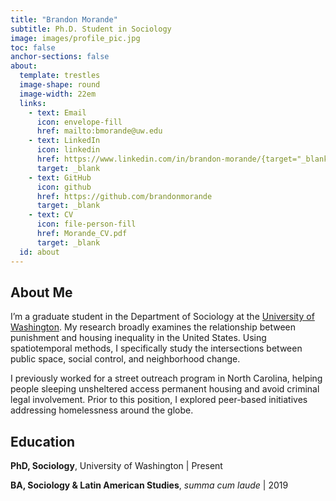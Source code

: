 ```yaml
---
title: "Brandon Morande"
subtitle: Ph.D. Student in Sociology
image: images/profile_pic.jpg
toc: false
anchor-sections: false
about:
  template: trestles
  image-shape: round
  image-width: 22em
  links:
    - text: Email
      icon: envelope-fill
      href: mailto:bmorande@uw.edu
    - text: LinkedIn
      icon: linkedin
      href: https://www.linkedin.com/in/brandon-morande/{target="_blank"}
      target: _blank
    - text: GitHub
      icon: github 
      href: https://github.com/brandonmorande
      target: _blank
    - text: CV
      icon: file-person-fill
      href: Morande_CV.pdf
      target: _blank
  id: about
---
```


::: {#about}
## About Me

I'm a graduate student in the Department of Sociology at the [University of Washington](https://soc.washington.edu/people/brandon-morande){target="_blank"}. My research broadly examines the relationship between punishment and housing inequality in the United States. Using spatiotemporal methods, I specifically study the intersections between public space, social control, and neighborhood change.

I previously worked for a street outreach program in North Carolina, helping people sleeping unsheltered access permanent housing and avoid criminal legal involvement. Prior to this position, I explored peer-based initiatives addressing homelessness around the globe.

## Education

**PhD, Sociology**, University of Washington \| Present

**BA, Sociology & Latin American Studies**, *summa cum laude* \| 2019
:::
